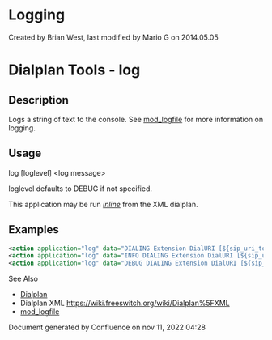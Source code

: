 
# Logging 

 Created by  Brian West, last modified by  Mario G on 2014.05.05

# Dialplan Tools - log

## Description

Logs a string of text to the console. See [mod\_logfile](../Modules/mod_logfile_1048990.mdx#about) for more information on logging.

## Usage

log [loglevel] &lt;log message>

loglevel defaults to DEBUG if not specified.

This application may be run _[inline](https://wiki.freeswitch.org/wiki/Dialplan%5FXML#Inline%5FActions "Dialplan XML")_ from the XML dialplan.

## Examples

```xml
<action application="log" data="DIALING Extension DialURI [${sip_uri_to_dial}]"/>
<action application="log" data="INFO DIALING Extension DialURI [${sip_uri_to_dial}]"/>
<action application="log" data="DEBUG DIALING Extension DialURI [${sip_uri_to_dial}]"/>
```

  
See Also

* [Dialplan](../Dialplan/index.mdx#0-about)
* Dialplan XML <https://wiki.freeswitch.org/wiki/Dialplan%5FXML>
* [mod\_logfile](../Modules/mod_logfile_1048990.mdx#about)

Document generated by Confluence on nov 11, 2022 04:28
